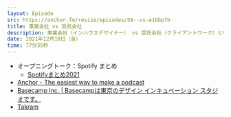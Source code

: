 ```yaml
---
layout: Episode
src: https://anchor.fm/resize/episodes/58--vs-e1bbp7h
title: 事業会社 vs 受託会社
description: 事業会社（インハウスデザイナー） vs 受託会社（クライアントワーク）というテーマでそれぞれの良いところや、楽しみ方、求められるスキルなどについて話しました。
date: 2021年12月10日（金）
time: 77分35秒
---
```


- オープニングトーク：Spotify まとめ
    - [Spotifyまとめ2021](https://www.spotify.com/jp/wrapped/)
- [Anchor - The easiest way to make a podcast](https://anchor.fm/)
- [Basecamp Inc. | Basecampは東京のデザイン インキュベーション スタジオです。](https://basecamp.dev/)
- [Takram](https://ja.takram.com/)